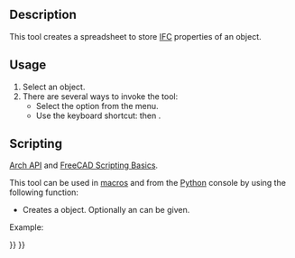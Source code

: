 <languages/>

<div class="mw-translate-fuzzy">
{{docnav/ro|[[Arch_3Views|3 Views from mesh]]|[[Arch_ToggleSubs|Toggle Subcomponents]]|[[Arch_Workbench|Arch]]|IconL=Arch_3Views.svg |IconC=Workbench_Arch.svg |IconR=Arch_ToggleSubs.svg}}
</div>

{{VeryImportantMessage|THIS COMMAND IS PART OF THE INTEGRATED [[BIM_Workbench|BIM WORKBENCH]] IN V1.0<br>
This page has been updated for that version.}}

<div class="mw-translate-fuzzy">
{{GuiCommand/ro
|Name=Arch_MakeIfcSpreadsheet
|Name/ro=Arch_MakeIfcSpreadsheet
|MenuLocation=Arch → Utilities → Create schedule...
|Workbenches=[[Arch_Workbench/ro|Arch]]
|Shortcut={{KEY|I}} {{KEY|P}}
|SeeAlso=[[Arch IFC]], [[Arch IfcExplorer]]
|Icon=Arch_Schedule.svg
}}
</div>

== Description ==

This tool creates a spreadsheet to store [[Arch_IFC|IFC]] properties of an object.

==Usage==

# Select an object.
# There are several ways to invoke the tool: 
#* Select the {{MenuCommand|Utils → [[Image:Arch_IfcSpreadsheet.svg|16px]] Create IFC spreadsheet...}} option from the menu.
#* Use the keyboard shortcut: {{KEY|I}} then {{KEY|P}}.

== Scripting ==

{{Emphasis|See also:}} [[Arch_API|Arch API]] and [[FreeCAD_Scripting_Basics|FreeCAD Scripting Basics]].

This tool can be used in [[Macros|macros]] and from the [[Python|Python]] console by using the following function:
{{Code|code=
spreadsheet = makeIfcSpreadsheet(archobj=None)
}}

* Creates a {{incode|spreadsheet}} object. Optionally an {{incode|archobj}} can be given.

Example:
{{Code|code=
import FreeCAD, Draft, Arch

Line = Draft.makeWire([FreeCAD.Vector(0, 0, 0), FreeCAD.Vector(2000, 2000, 0)])
Wall = Arch.makeWall(Line, width=150, height=3000)
FreeCAD.ActiveDocument.recompute()

spreadsheet = Arch.makeIfcSpreadsheet(Wall)
}}


<div class="mw-translate-fuzzy">
{{docnav/ro|[[Arch_3Views|3 Views from mesh]]|[[Arch_ToggleSubs|Toggle Subcomponents]]|[[Arch_Workbench|Arch]]|IconL=Arch_3Views.svg |IconC=Workbench_Arch.svg |IconR=Arch_ToggleSubs.svg}}
</div>

{{BIM_Tools_navi{{#translation:}}}}
{{Userdocnavi{{#translation:}}}}